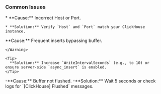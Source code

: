 ### Common Issues

<AccordionGroup>
  <Accordion title="Connection Failed">
    * **Cause:** Incorrect Host or Port.

    * **Solution:** Verify `Host` and `Port` match your ClickHouse instance.
  </Accordion>

  <Accordion title="Too Many Parts">
    <Warning>
      **Cause:** Frequent inserts bypassing buffer.

    </Warning>

    <Tip>
      **Solution:** Increase `WriteIntervalSeconds` (e.g., to 10) or ensure server-side `async_insert` is enabled.
    </Tip>
  </Accordion>

  <Accordion title="Data Not Visible">
    -**Cause:** Buffer not flushed.
    -**Solution:** Wait 5 seconds or check logs for `[ClickHouse] Flushed` messages.
  </Accordion>
</AccordionGroup>